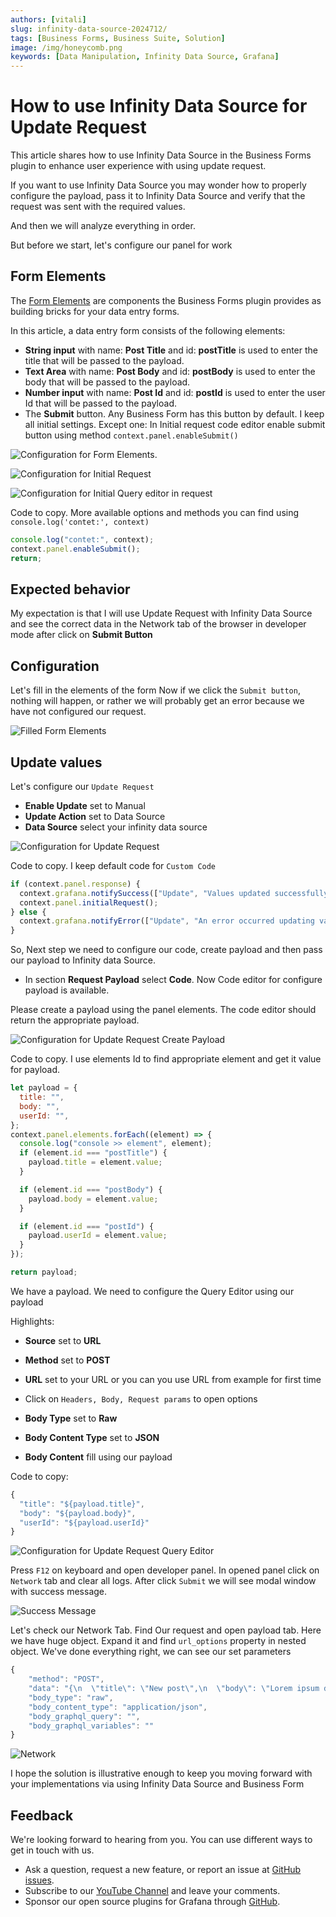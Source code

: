 ```yaml
---
authors: [vitali]
slug: infinity-data-source-2024712/
tags: [Business Forms, Business Suite, Solution]
image: /img/honeycomb.png
keywords: [Data Manipulation, Infinity Data Source, Grafana]
---
```



# How to use Infinity Data Source for Update Request

This article shares how to use Infinity Data Source in the Business Forms plugin to enhance user experience with using update request.

If you want to use Infinity Data Source you may wonder how to properly configure the payload, pass it to Infinity Data Source and verify that the request was sent with the required values.

And then we will analyze everything in order.

But before we start, let's configure our panel for work

## Form Elements

The [Form Elements](/plugins/volkovlabs-form-panel/form-elements/) are components the Business Forms plugin provides as building bricks for your data entry forms.

In this article, a data entry form consists of the following elements:

- **String input** with name: **Post Title** and id: **postTitle** is used to enter the title that will be passed to the payload.
- **Text Area** with name: **Post Body** and id: **postBody** is used to enter the body that will be passed to the payload.
- **Number input** with name: **Post Id** and id: **postId** is used to enter the user Id that will be passed to the payload.
- The **Submit** button. Any Business Form has this button by default. I keep all initial settings. Except one: In Initial request code editor enable submit button using method `context.panel.enableSubmit()`

<Image
  title="Configuration for Form Elements."
  src="/img/blog/2024-07-12-form-panel-infinity-data-source/form-panel.png"
/>

<Image
  title="Configuration for Initial Request"
  src="/img/blog/2024-07-12-form-panel-infinity-data-source/initial-req.png"
/>

<Image
  title="Configuration for Initial Query editor in request"
  src="/img/blog/2024-07-12-form-panel-infinity-data-source/initial-query-editor.png"
/>

Code to copy. More available options and methods you can find using `console.log('contet:', context)`

```js
console.log("contet:", context);
context.panel.enableSubmit();
return;
```

## Expected behavior

My expectation is that I will use Update Request with Infinity Data Source and see the correct data in the Network tab of the browser in developer mode after click on **Submit Button**

## Configuration

Let's fill in the elements of the form
Now if we click the `Submit button`, nothing will happen, or rather we will probably get an error because we have not configured our request.

<Image
  title="Filled Form Elements"
  src="/img/blog/2024-07-12-form-panel-infinity-data-source/filled-form.png"
/>

## Update values

Let's configure our `Update Request`

- **Enable Update** set to Manual
- **Update Action** set to Data Source
- **Data Source** select your infinity data source

<Image
  title="Configuration for Update Request"
  src="/img/blog/2024-07-12-form-panel-infinity-data-source/update-req.png"
/>

Code to copy. I keep default code for `Custom Code`

```js
if (context.panel.response) {
  context.grafana.notifySuccess(["Update", "Values updated successfully."]);
  context.panel.initialRequest();
} else {
  context.grafana.notifyError(["Update", "An error occurred updating values."]);
}
```

So, Next step we need to configure our code, create payload and then pass our payload to Infinity data Source.

- In section **Request Payload** select **Code**. Now Code editor for configure payload is available.

Please create a payload using the panel elements.
The code editor should return the appropriate payload.

<Image
  title="Configuration for Update Request Create Payload"
  src="/img/blog/2024-07-12-form-panel-infinity-data-source/update-req-payload.png"
/>

Code to copy. I use elements Id to find appropriate element and get it value for payload.

```js
let payload = {
  title: "",
  body: "",
  userId: "",
};
context.panel.elements.forEach((element) => {
  console.log("console >> element", element);
  if (element.id === "postTitle") {
    payload.title = element.value;
  }

  if (element.id === "postBody") {
    payload.body = element.value;
  }

  if (element.id === "postId") {
    payload.userId = element.value;
  }
});

return payload;
```

We have a payload. We need to configure the Query Editor using our payload

Highlights:

- **Source** set to **URL**
- **Method** set to **POST**
- **URL** set to your URL or you can you use URL from example for first time
- Click on `Headers, Body, Request params` to open options

- **Body Type** set to **Raw**
- **Body Content Type** set to **JSON**
- **Body Content** fill using our payload

Code to copy:

```js
{
  "title": "${payload.title}",
  "body": "${payload.body}",
  "userId": "${payload.userId}"
}
```

<Image
  title="Configuration for Update Request Query Editor"
  src="/img/blog/2024-07-12-form-panel-infinity-data-source/update-req-query-editor.png"
/>

Press `F12` on keyboard and open developer panel. In opened panel click on `Network` tab and clear all logs.
After click `Submit` we will see modal window with success message.

<Image
  title="Success Message"
  src="/img/blog/2024-07-12-form-panel-infinity-data-source/modal-window.png"
/>

Let's check our Network Tab. Find Our request and open payload tab. Here we have huge object. Expand it and find `url_options` property in nested object.
We've done everything right, we can see our set parameters

```js
{
    "method": "POST",
    "data": "{\n  \"title\": \"New post\",\n  \"body\": \"Lorem ipsum dolor sit amet...\",\n  \"userId\": \"1\"\n}",
    "body_type": "raw",
    "body_content_type": "application/json",
    "body_graphql_query": "",
    "body_graphql_variables": ""
}
```

<Image
  title="Network"
  src="/img/blog/2024-07-12-form-panel-infinity-data-source/network.png"
/>

I hope the solution is illustrative enough to keep you moving forward with your implementations via using Infinity Data Source and Business Form

## Feedback

We're looking forward to hearing from you. You can use different ways to get in touch with us.

- Ask a question, request a new feature, or report an issue at [GitHub issues](https://github.com/volkovlabs/volkovlabs-form-panel/issues).
- Subscribe to our [YouTube Channel](https://www.youtube.com/@volkovlabs) and leave your comments.
- Sponsor our open source plugins for Grafana through [GitHub](https://github.com/sponsors/VolkovLabs).
